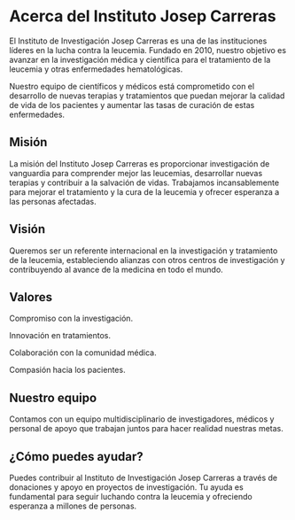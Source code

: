 # Acerca del Instituto Josep Carreras

El Instituto de Investigación Josep Carreras es una de las instituciones líderes en la lucha contra la leucemia. Fundado en 2010, nuestro objetivo es avanzar en la investigación médica y científica para el tratamiento de la leucemia y otras enfermedades hematológicas.

Nuestro equipo de científicos y médicos está comprometido con el desarrollo de nuevas terapias y tratamientos que puedan mejorar la calidad de vida de los pacientes y aumentar las tasas de curación de estas enfermedades.

## Misión

La misión del Instituto Josep Carreras es proporcionar investigación de vanguardia para comprender mejor las leucemias, desarrollar nuevas terapias y contribuir a la salvación de vidas. Trabajamos incansablemente para mejorar el tratamiento y la cura de la leucemia y ofrecer esperanza a las personas afectadas.

## Visión

Queremos ser un referente internacional en la investigación y tratamiento de la leucemia, estableciendo alianzas con otros centros de investigación y contribuyendo al avance de la medicina en todo el mundo.

## Valores

Compromiso con la investigación.

Innovación en tratamientos.

Colaboración con la comunidad médica.

Compasión hacia los pacientes.

## Nuestro equipo

Contamos con un equipo multidisciplinario de investigadores, médicos y personal de apoyo que trabajan juntos para hacer realidad nuestras metas.

## ¿Cómo puedes ayudar?

Puedes contribuir al Instituto de Investigación Josep Carreras a través de donaciones y apoyo en proyectos de investigación. Tu ayuda es fundamental para seguir luchando contra la leucemia y ofreciendo esperanza a millones de personas.
